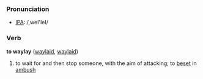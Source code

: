 === Pronunciation ===
*[[w:IPA|IPA]]: /,weI'leI/

=== Verb ===

'''to waylay''' ([[waylaid]], [[waylaid]])

# to wait for and then stop someone, with the aim of attacking; to [[beset]] in [[ambush]]